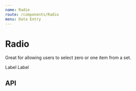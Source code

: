 ```yaml
---
name: Radio
route: /components/Radio
menu: Data Entry
---
```



# Radio

Great for allowing users to select zero or one item from a set.

<SpacedGroup>
  <Lozenge variant="info" text="Material-UI" />
</SpacedGroup>

<Playground>
  <SpacedGroup direction="vertical">
    <span>
      <Radio />
    </span>
    <FormField center>
      <Label>Label</Label>
      <Radio />
    </FormField>
    <FormField center>
      <Radio />
      <Label>Label</Label>
    </FormField>
  </SpacedGroup>
</Playground>

## API

<PropsTable of={Radio} />
